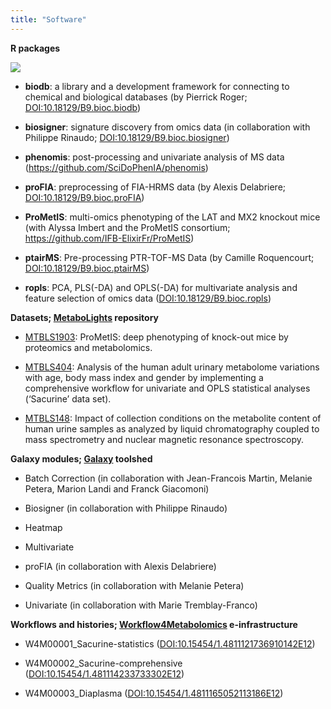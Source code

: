 ```yaml
---
title: "Software"
---
```


**R packages**

![](images/odisce_software.png)

*   **biodb**: a library and a development framework for connecting to chemical and biological databases (by Pierrick Roger; [DOI:10.18129/B9.bioc.biodb](https://doi.org/doi:10.18129/B9.bioc.biodb))
    
*   **biosigner**: signature discovery from omics data (in collaboration with Philippe Rinaudo; [DOI:10.18129/B9.bioc.biosigner](https://doi.org/10.18129/B9.bioc.biosigner))
    
*   **phenomis**: post-processing and univariate analysis of MS data ([https://github.com/SciDoPhenIA/phenomis](https://github.com/SciDoPhenIA/phenomis))
    
*   **proFIA**: preprocessing of FIA-HRMS data (by Alexis Delabriere; [DOI:10.18129/B9.bioc.proFIA](https://doi.org/10.18129/B9.bioc.proFIA))
    
*   **ProMetIS**: multi-omics phenotyping of the LAT and MX2 knockout mice (with Alyssa Imbert and the ProMetIS consortium; [https://github.com/IFB-ElixirFr/ProMetIS](https://github.com/IFB-ElixirFr/ProMetIS))
    
*   **ptairMS**: Pre-processing PTR-TOF-MS Data (by Camille Roquencourt; [DOI:10.18129/B9.bioc.ptairMS](https://doi.org/10.18129/B9.bioc.ptairMS))
    
*   **ropls**: PCA, PLS(-DA) and OPLS(-DA) for multivariate analysis and feature selection of omics data ([DOI:10.18129/B9.bioc.ropls](https://doi.org/10.18129/B9.bioc.ropls))
    

**Datasets; [MetaboLights](http://www.ebi.ac.uk/metabolights/index) repository**

*   [MTBLS1903](https://www.ebi.ac.uk/metabolights/MTBLS1903): ProMetIS: deep phenotyping of knock-out mice by proteomics and metabolomics.
    
*   [MTBLS404](https://www.ebi.ac.uk/metabolights/MTBLS404): Analysis of the human adult urinary metabolome variations with age, body mass index and gender by implementing a comprehensive workflow for univariate and OPLS statistical analyses ('Sacurine' data set).
    
*   [MTBLS148](https://www.ebi.ac.uk/metabolights/MTBLS148): Impact of collection conditions on the metabolite content of human urine samples as analyzed by liquid chromatography coupled to mass spectrometry and nuclear magnetic resonance spectroscopy.
    

**Galaxy modules; [Galaxy](https://toolshed.g2.bx.psu.edu) toolshed**

*   Batch Correction (in collaboration with Jean-Francois Martin, Melanie Petera, Marion Landi and Franck Giacomoni)
    
*   Biosigner (in collaboration with Philippe Rinaudo)
    
*   Heatmap
    
*   Multivariate
    
*   proFIA (in collaboration with Alexis Delabriere)
    
*   Quality Metrics (in collaboration with Melanie Petera)
    
*   Univariate (in collaboration with Marie Tremblay-Franco)
    

**Workflows and histories; [Workflow4Metabolomics](http://workflow4metabolomics.org/referenced_W4M_histories) e-infrastructure**

*   W4M00001\_Sacurine-statistics ([DOI:10.15454/1.4811121736910142E12](http://dx.doi.org/10.15454/1.4811121736910142E12))
    
*   W4M00002\_Sacurine-comprehensive ([DOI:10.15454/1.481114233733302E12](http://dx.doi.org/10.15454/1.481114233733302E12))
    
*   W4M00003\_Diaplasma ([DOI:10.15454/1.4811165052113186E12](http://dx.doi.org/10.15454/1.4811165052113186E12))
